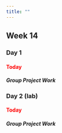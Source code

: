 ```yaml
---
title: ""
---
```


## Week 14

### Day 1

#### [Today]{style="color:red;"}

##### Group Project Work



### Day 2 (lab)

#### [Today]{style="color:red;"}

##### Group Project Work



